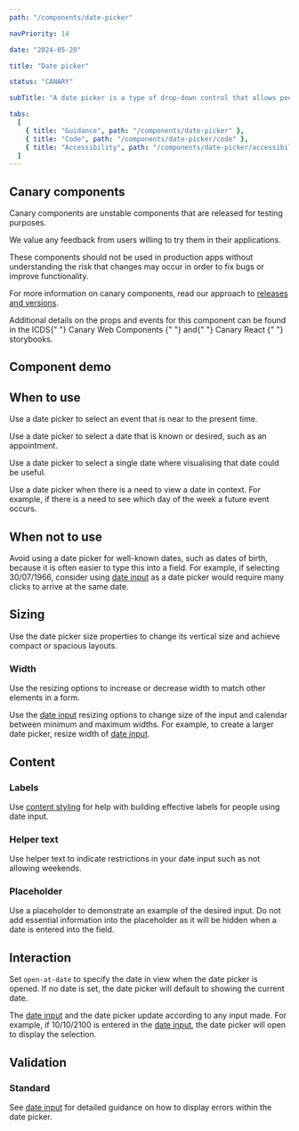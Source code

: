 ```yaml
---
path: "/components/date-picker"

navPriority: 14

date: "2024-05-20"

title: "Date picker"

status: "CANARY"

subTitle: "A date picker is a type of drop-down control that allows people to easily view and select dates."

tabs:
  [
    { title: "Guidance", path: "/components/date-picker" },
    { title: "Code", path: "/components/date-picker/code" },
    { title: "Accessibility", path: "/components/date-picker/accessibility" },
  ]
---
```



<IcAlert
  heading="Canary component"
  variant="info"
  message="This component is new and it's guidance will be updated over time."
/>

## Canary components

Canary components are unstable components that are released for testing purposes.

We value any feedback from users willing to try them in their applications.

These components should not be used in production apps without understanding the risk that changes may occur in order to fix bugs or improve functionality.

For more information on canary components, read our approach to [releases and versions](/get-started/releases-versions).

<p>
  Additional details on the props and events for this component can be found in
  the ICDS{" "}
  <IcLink
    href="https://mi6.github.io/ic-ui-kit/branches/develop/canary-web-components/?path=/docs/web-components-date-picker--docs"
    target="_blank"
  >
    Canary Web Components
  </IcLink>{" "}
  and{" "}
  <IcLink
    href="https://mi6.github.io/ic-ui-kit/branches/develop/canary-react/?path=/docs/react-components-date-picker--docs"
    target="_blank"
  >
    Canary React
  </IcLink>{" "}
  storybooks.
</p>

## Component demo

<ComponentPreview>
  <IcDatePicker label="When would you like to collect your coffee?" />
</ComponentPreview>

## When to use

Use a date picker to select an event that is near to the present time.

<DoubleDoDontCaution>
  <DoDontCaution
    imageSrc={figure1}
    imageAlt="A date picker being used to select a nearby date"
    caption="Use a date picker to visualise and select dates."
  />
</DoubleDoDontCaution>

Use a date picker to select a date that is known or desired, such as an appointment.

Use a date picker to select a single date where visualising that date could be useful.

Use a date picker when there is a need to view a date in context. For example, if there is a need to see which day of the week a future event occurs.

## When not to use

Avoid using a date picker for well-known dates, such as dates of birth, because it is often easier to type this into a field. For example, if selecting 30/07/1966, consider using [date input](/components/date-input) as a date picker would require many clicks to arrive at the same date.

<DoubleDoDontCaution>
  <DoDontCaution
    imageSrc={figure2}
    imageAlt="A date picker being used to select a very distant date"
    caption="Avoid using a date picker when dealing with distant dates."
  />
</DoubleDoDontCaution>

## Sizing

Use the date picker size properties to change its vertical size and achieve compact or spacious layouts.

### Width

Use the resizing options to increase or decrease width to match other elements in a form.

Use the [date input](/components/date-input) resizing options to change size of the input and calendar between minimum and maximum widths. For example, to create a larger date picker, resize width of [date input](/components/date-input).

<DoDontCaution
  imageSrc={figure3}
  imageAlt="Two date picker examples at their maximum and minimum width"
  caption="Change the width of the date input to adjust the date picker width."
/>

## Content

### Labels

Use [content styling](/styles/content-style/principles) for help with building effective labels for people using date input.

### Helper text

Use helper text to indicate restrictions in your date input such as not allowing weekends.

### Placeholder

Use a placeholder to demonstrate an example of the desired input. Do not add essential information into the placeholder as it will be hidden when a date is entered into the field.

## Interaction

Set `open-at-date` to specify the date in view when the date picker is opened. If no date is set, the date picker will default to showing the current date.

The [date input](/components/date-input) and the date picker update according to any input made. For example, if 10/10/2100 is entered in the [date input](/components/date-input), the date picker will open to display the selection.

## Validation

### Standard

See [date input](/components/date-input#validation) for detailed guidance on how to display errors within the date picker.

<DoubleDoDontCaution>
  <DoDontCaution
    imageSrc={figure4}
    imageAlt="A date picker with error caused by choosing a date outside of allowed range."
    caption="Make sure to be clear and instructive when writing error messages. Avoid ambiguity or terms like please when writing error messages."
  />
  <DoDontCaution
    imageSrc={figure5}
    imageAlt="A date picker with error caused by choosing a date outside of allowed range."
  />
</DoubleDoDontCaution>
